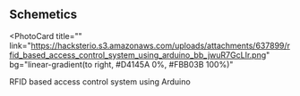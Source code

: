## Schemetics
<PhotoCard
  title=""
  link="https://hacksterio.s3.amazonaws.com/uploads/attachments/637899/rfid_based_access_control_system_using_arduino_bb_jwuR7GcLIr.png"
  bg="linear-gradient(to right, #D4145A 0%, #FBB03B 100%)"
>

RFID based access control system using Arduino

</PhotoCard>
